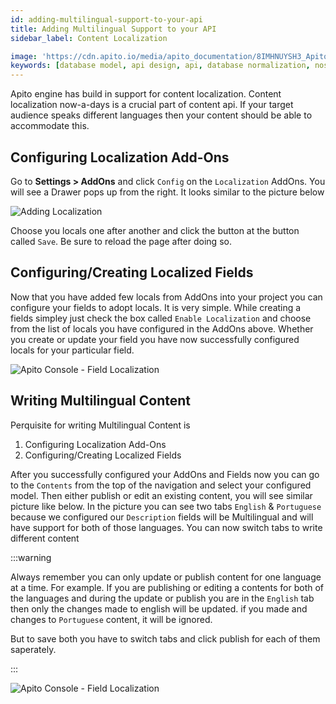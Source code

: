 ```yaml
---
id: adding-multilingual-support-to-your-api
title: Adding Multilingual Support to your API
sidebar_label: Content Localization

image: 'https://cdn.apito.io/media/apito_documentation/8IMHNUYSH3_Apito_Console___Localization.png'
keywords: [database model, api design, api, database normalization, nosql, nosql database design]
---
```

<head>
    <meta property="og:type" content="article" />
</head>

Apito engine has build in support for content localization. Content localization now-a-days is a crucial part of content api.
If your target audience speaks different languages then your content should be able to accommodate this.

## Configuring Localization Add-Ons

Go to **Settings > AddOns** and click `Config` on the `Localization` AddOns. You will see a Drawer pops up from the right. It looks similar to the picture below

<img alt='Adding Localization' width='auto' height='auto' src='https://cdn.apito.io/media/apito_documentation/8IMHNUYSH3_Apito_Console___Localization.png' />

Choose you locals one after another and click the button at the button called `Save`. Be sure to reload the page after doing so.

## Configuring/Creating Localized Fields

Now that you have added few locals from AddOns into your project you can configure your fields to adopt locals. It is very simple. While creating a fields simpley just check the box
called `Enable Localization` and choose from the list of locals you have configured in the AddOns above. Whether you create or update your field you have now successfully configured
locals for your particular field.

![Apito Console - Field Localization](https://cdn.apito.io/media/apito_documentation/UGJTIDZ9TD_Apito_Console___Localizing_Fields.png)

## Writing Multilingual Content
Perquisite for writing Multilingual Content is
1. Configuring Localization Add-Ons
2. Configuring/Creating Localized Fields

After you successfully configured your AddOns and Fields now you can go to the `Contents` from the top of the navigation and select your configured model. Then either publish or edit an
existing content, you will see similar picture like below. In the picture you can see two tabs `English` & `Portuguese` because we configured our `Description` fields will be Multilingual
and will have support for both of those languages. You can now switch tabs to write different content

:::warning

Always remember you can only update or publish content for one language at a time. For example. If you are publishing or editing a contents for both of the languages and during the
update or publish you are in the `English` tab then only the changes made to english will be updated. if you made and changes to `Portuguese` content, it will be ignored.

But to save both you have to switch tabs and click publish for each of them saperately.

:::

![Apito Console - Field Localization](https://cdn.apito.io/media/apito_documentation/0N274MDVYE_Multilingual_Content_Edit.png)

